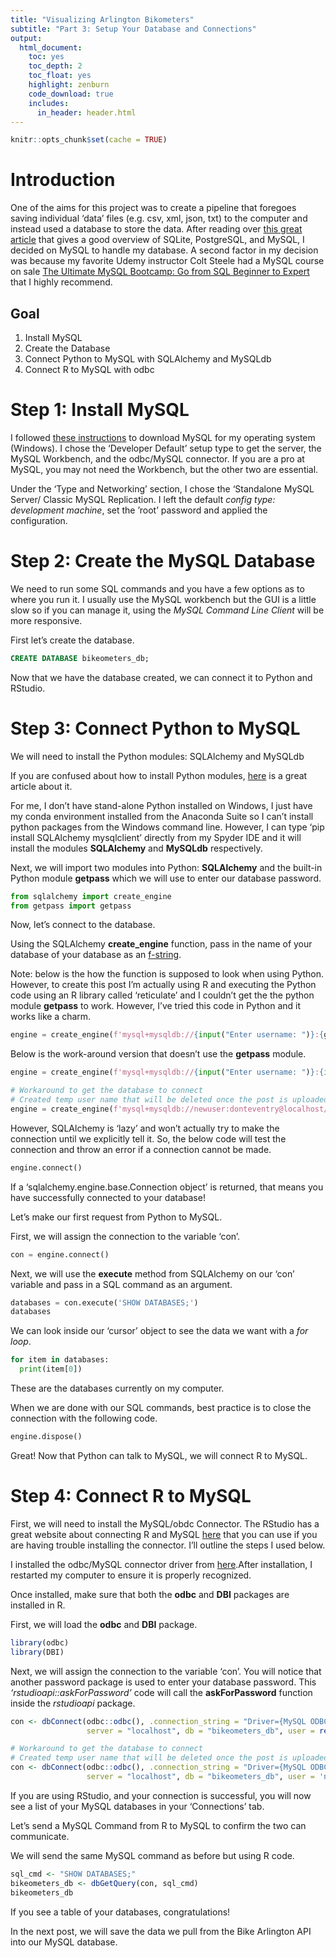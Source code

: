 ```yaml
---
title: "Visualizing Arlington Bikometers"
subtitle: "Part 3: Setup Your Database and Connections"
output:
  html_document: 
    toc: yes
    toc_depth: 2
    toc_float: yes
    highlight: zenburn
    code_download: true
    includes:
      in_header: header.html
---
```


```r
knitr::opts_chunk$set(cache = TRUE)
```

# Introduction

One of the aims for this project was to create a pipeline that foregoes saving individual 'data' files (e.g. csv, xml, json, txt) to the computer and instead used a database to store the data. After reading over [this great article](https://realpython.com/python-mysql/) that gives a good overview of SQLite, PostgreSQL, and MySQL, I decided on MySQL to handle my database. A second factor in my decision was because my favorite Udemy instructor Colt Steele had a MySQL course on sale [The Ultimate MySQL Bootcamp: Go from SQL Beginner to Expert](https://www.udemy.com/course/the-ultimate-mysql-bootcamp-go-from-sql-beginner-to-expert/) that I highly recommend.

## Goal

1. Install MySQL
2. Create the Database
3. Connect Python to MySQL with SQLAlchemy and MySQLdb
4. Connect R to MySQL with odbc

# Step 1: Install MySQL

I followed [these instructions](https://dev.mysql.com/doc/mysql-installation-excerpt/5.7/en/installing.html) to download MySQL for my operating system (Windows). I chose the 'Developer Default' setup type to get the server, the MySQL Workbench, and the odbc/MySQL connector. If you are a pro at MySQL, you may not need the Workbench, but the other two are essential. 

Under the 'Type and Networking' section, I chose the 'Standalone MySQL Server/ Classic MySQL Replication. I left the default *config type: development machine*, set the 'root' password and applied the configuration. 

# Step 2: Create the MySQL Database

We need to run some SQL commands and you have a few options as to where you run it. I usually use the MySQL workbench but the GUI is a little slow so if you can manage it, using the *MySQL Command Line Client* will be more responsive.

First let's create the database.

```sql
CREATE DATABASE bikeometers_db;
```

Now that we have the database created, we can connect it to Python and RStudio.

# Step 3: Connect Python to MySQL

We will need to install the Python modules: SQLAlchemy and MySQLdb

If you are confused about how to install Python modules, [here](https://realpython.com/what-is-pip/) is a great article about it.

For me, I don't have stand-alone Python installed on Windows, I just have my conda environment installed from the Anaconda Suite so I can't install python packages from the Windows command line. However, I can type 'pip install SQLAlchemy mysqlclient' directly from my Spyder IDE and it will install the modules **SQLAlchemy** and **MySQLdb** respectively.

Next, we will import two modules into Python: **SQLAlchemy** and the built-in Python module **getpass** which we will use to enter our database password.

```python
from sqlalchemy import create_engine
from getpass import getpass
```
Now, let's connect to the database.

Using the SQLAlchemy **create_engine** function, pass in the name of your database of your database as an [f-string](https://realpython.com/python-f-strings/).

Note: below is the how the function is supposed to look when using Python. However, to create this post I'm actually using R and executing the Python code using an R library called 'reticulate' and I couldn't get the the python module **getpass** to work. However, I've tried this code in Python and it works like a charm.

```python
engine = create_engine(f'mysql+mysqldb://{input("Enter username: ")}:{getpass("Enter password: ")}@localhost/bikeometers_db')
```

Below is the work-around version that doesn't use the **getpass** module.

```python
engine = create_engine(f'mysql+mysqldb://{input("Enter username: ")}:{input("Enter password: ")}@localhost/bikeometers_db', echo=False)
```

```python
# Workaround to get the database to connect
# Created temp user name that will be deleted once the post is uploaded.
engine = create_engine(f'mysql+mysqldb://newuser:donteventry@localhost/bikeometers_db', echo=False)
```
However, SQLAlchemy is 'lazy' and won't actually try to make the connection until we explicitly tell it. So, the below code will test the connection and throw an error if a connection cannot be made.

```python
engine.connect()
```

If a 'sqlalchemy.engine.base.Connection object' is returned, that means you have successfully connected to your database!

Let's make our first request from Python to MySQL.

First, we will assign the connection to the variable 'con'.
```python
con = engine.connect()
```
Next, we will use the **execute** method from SQLAlchemy on our 'con' variable and pass in a SQL command as an argument.
```python
databases = con.execute('SHOW DATABASES;')
databases
```
We can look inside our 'cursor' object to see the data we want with a *for loop*.
```python
for item in databases:
  print(item[0])

```
These are the databases currently on my computer.

When we are done with our SQL commands, best practice is to close the connection with the following code.

```python
engine.dispose()
```

Great! Now that Python can talk to MySQL, we will connect R to MySQL.

# Step 4: Connect R to MySQL

First, we will need to install the MySQL/obdc Connector. The RStudio has a great website about connecting R and MySQL [here](https://db.rstudio.com/databases/my-sql/) that you can use if you are having trouble installing the connector. I'll outline the steps I used below.

I installed the odbc/MySQL connector driver from [here](https://dev.mysql.com/downloads/connector/odbc/).After installation, I restarted my computer to ensure it is properly recognized.

Once installed, make sure that both the **odbc** and **DBI** packages are installed in R.

First, we will load the **odbc** and **DBI** package.
```r
library(odbc)
library(DBI)
```

Next, we will assign the connection to the variable 'con'. You will notice that another password package is used to enter your database password. This *'rstudioapi::askForPassword'* code will call the **askForPassword** function inside the *rstudioapi* package.

```r
con <- dbConnect(odbc::odbc(), .connection_string = "Driver={MySQL ODBC 8.0 Unicode Driver};", 
                 server = "localhost", db = "bikeometers_db", user = readline(prompt = 'Enter user name: '), password = rstudioapi::askForPassword("Database password"))
```

```r
# Workaround to get the database to connect
# Created temp user name that will be deleted once the post is uploaded.
con <- dbConnect(odbc::odbc(), .connection_string = "Driver={MySQL ODBC 8.0 Unicode Driver};", 
                 server = "localhost", db = "bikeometers_db", user = 'newuser', password = rstudioapi::askForPassword("Database password"))
```

If you are using RStudio, and your connection is successful, you will now see a list of your MySQL databases in your 'Connections' tab.

Let's send a MySQL Command from R to MySQL to confirm the two can communicate.

We will send the same MySQL command as before but using R code.
```r
sql_cmd <- "SHOW DATABASES;"
bikeometers_db <- dbGetQuery(con, sql_cmd)
bikeometers_db
```
If you see a table of your databases, congratulations!

In the next post, we will save the data we pull from the Bike Arlington API into our MySQL database. 
